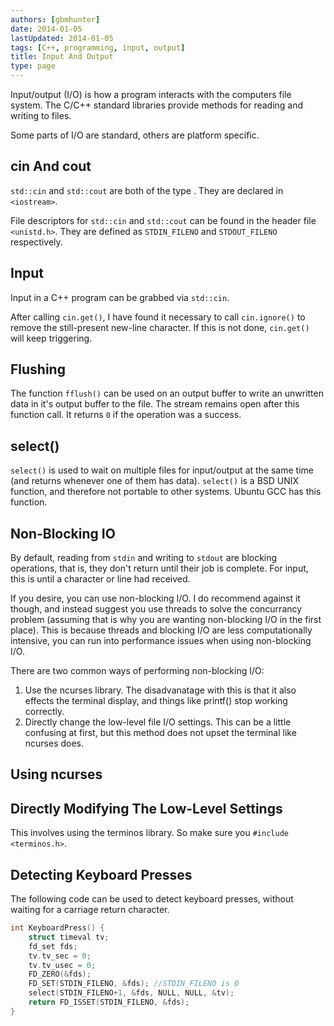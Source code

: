 ```yaml
---
authors: [gbmhunter]
date: 2014-01-05
lastUpdated: 2014-01-05
tags: [C++, programming, input, output]
title: Input And Output
type: page
---
```


Input/output (I/O) is how a program interacts with the computers file system. The C/C++ standard libraries provide methods for reading and writing to files.

Some parts of I/O are standard, others are platform specific.

## cin And cout

`std::cin` and `std::cout` are both of the type . They are declared in `<iostream>`.

File descriptors for `std::cin` and `std::cout` can be found in the header file `<unistd.h>`. They are defined as `STDIN_FILENO` and `STDOUT_FILENO` respectively.

## Input

Input in a C++ program can be grabbed via `std::cin`.

After calling `cin.get()`, I have found it necessary to call `cin.ignore()` to remove the still-present new-line character. If this is not done, `cin.get()` will keep triggering.

## Flushing

The function `fflush()` can be used on an output buffer to write an unwritten data in it's output buffer to the file. The stream remains open after this function call. It returns `0` if the operation was a success.

## select()

`select()` is used to wait on multiple files for input/output at the same time (and returns whenever one of them has data). `select()` is a BSD UNIX function, and therefore not portable to other systems. Ubuntu GCC has this function.

## Non-Blocking IO

By default, reading from `stdin` and writing to `stdout` are blocking operations, that is, they don't return until their job is complete. For input, this is until a character or line had received.

If you desire, you can use non-blocking I/O. I do recommend against it though, and instead suggest you use threads to solve the concurrancy problem (assuming that is why you are wanting non-blocking I/O in the first place). This is because threads and blocking I/O are less computationally intensive, you can run into performance issues when using non-blocking I/O.

There are two common ways of performing non-blocking I/O:

1. Use the ncurses library. The disadvanatage with this is that it also effects the terminal display, and things like printf() stop working correctly.
2. Directly change the low-level file I/O settings. This can be a little confusing at first, but this method does not upset the terminal like ncurses does.

## Using ncurses

## Directly Modifying The Low-Level Settings

This involves using the terminos library. So make sure you `#include <terminos.h>`.

## Detecting Keyboard Presses

The following code can be used to detect keyboard presses, without waiting for a carriage return character.

```c++
int KeyboardPress() {
	struct timeval tv;
	fd_set fds;
	tv.tv_sec = 0;
	tv.tv_usec = 0;
	FD_ZERO(&fds);
	FD_SET(STDIN_FILENO, &fds); //STDIN_FILENO is 0
	select(STDIN_FILENO+1, &fds, NULL, NULL, &tv);
	return FD_ISSET(STDIN_FILENO, &fds);
}
```
